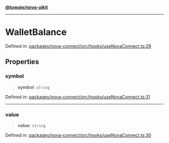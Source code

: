 [**@tuwaio/nova-uikit**](../../../../README.md)

***

# WalletBalance

Defined in: [packages/nova-connect/src/hooks/useNovaConnect.ts:29](https://github.com/TuwaIO/nova-uikit/blob/f8fbd4bb56f345752167ec5638defb147ac53936/packages/nova-connect/src/hooks/useNovaConnect.ts#L29)

## Properties

### symbol

> **symbol**: `string`

Defined in: [packages/nova-connect/src/hooks/useNovaConnect.ts:31](https://github.com/TuwaIO/nova-uikit/blob/f8fbd4bb56f345752167ec5638defb147ac53936/packages/nova-connect/src/hooks/useNovaConnect.ts#L31)

***

### value

> **value**: `string`

Defined in: [packages/nova-connect/src/hooks/useNovaConnect.ts:30](https://github.com/TuwaIO/nova-uikit/blob/f8fbd4bb56f345752167ec5638defb147ac53936/packages/nova-connect/src/hooks/useNovaConnect.ts#L30)

